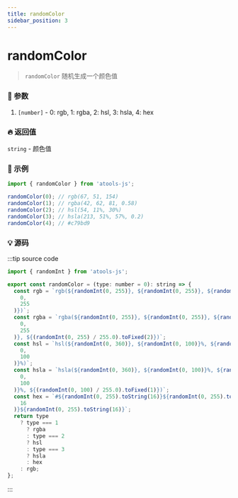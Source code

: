 ```yaml
---
title: randomColor
sidebar_position: 3
---
```


# randomColor

> `randomColor` 随机生成一个颜色值

### :bento: 参数

1. `[number]` - 0: rgb, 1: rgba, 2: hsl, 3: hsla, 4: hex

### :fire: 返回值

`string` - 颜色值

### :rocket: 示例

```jsx
import { randomColor } from 'atools-js';

randomColor(0); // rgb(67, 51, 154)
randomColor(1); // rgba(42, 62, 81, 0.58)
randomColor(2); // hsl(54, 11%, 30%)
randomColor(3); // hsla(213, 51%, 57%, 0.2)
randomColor(4); // #c79bd9
```

### :bulb: 源码

:::tip source code

```js title="/atools/_random/randomColor.ts"
import { randomInt } from 'atools-js';

export const randomColor = (type: number = 0): string => {
  const rgb = `rgb(${randomInt(0, 255)}, ${randomInt(0, 255)}, ${randomInt(
    0,
    255
  )})`;
  const rgba = `rgba(${randomInt(0, 255)}, ${randomInt(0, 255)}, ${randomInt(
    0,
    255
  )}, ${(randomInt(0, 255) / 255.0).toFixed(2)})`;
  const hsl = `hsl(${randomInt(0, 360)}, ${randomInt(0, 100)}%, ${randomInt(
    0,
    100
  )}%)`;
  const hsla = `hsla(${randomInt(0, 360)}, ${randomInt(0, 100)}%, ${randomInt(
    0,
    100
  )}%, ${(randomInt(0, 100) / 255.0).toFixed(1)})`;
  const hex = `#${randomInt(0, 255).toString(16)}${randomInt(0, 255).toString(
    16
  )}${randomInt(0, 255).toString(16)}`;
  return type
    ? type === 1
      ? rgba
      : type === 2
      ? hsl
      : type === 3
      ? hsla
      : hex
    : rgb;
};
```

:::
